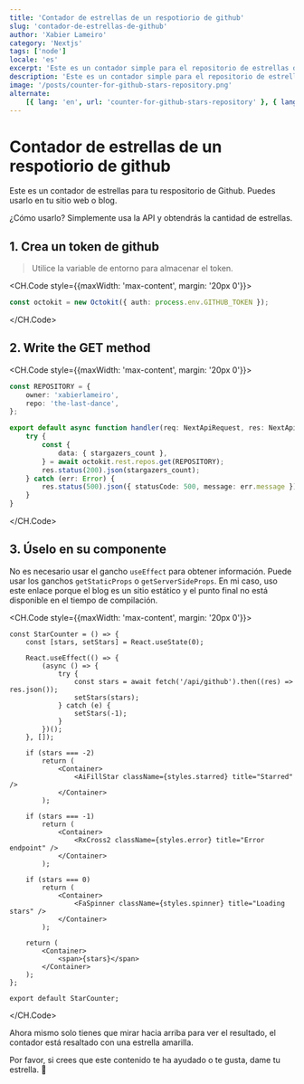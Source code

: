 ```yaml
---
title: 'Contador de estrellas de un respotiorio de github'
slug: 'contador-de-estrellas-de-github'
author: 'Xabier Lameiro'
category: 'Nextjs'
tags: ['node']
locale: 'es'
excerpt: 'Este es un contador simple para el repositorio de estrellas de github. Puedes usarlo en tu sitio web o blog. Usando Nextjs api y octokit.'
description: 'Este es un contador simple para el repositorio de estrellas de github. Puedes usarlo en tu sitio web o blog. Usando Nextjs api y octokit.'
image: '/posts/counter-for-github-stars-repository.png'
alternate:
    [{ lang: 'en', url: 'counter-for-github-stars-repository' }, { lang: 'gl', url: 'contador-de-estrelas-de-github' }]
---
```


# Contador de estrellas de un respotiorio de github

<Date date="01-11-2023" />

<GoogleAdsense slot="6618374506" horizontal />

Este es un contador de estrellas para tu respositorio de Github. Puedes usarlo en tu sitio web o blog.

¿Cómo usarlo? Simplemente usa la API y obtendrás la cantidad de estrellas.

## 1. Crea un token de github

> Utilice la variable de entorno para almacenar el token.

<CH.Code style={{maxWidth: 'max-content', margin: '20px 0'}}>

```ts github.ts
const octokit = new Octokit({ auth: process.env.GITHUB_TOKEN });
```

</CH.Code>

## 2. Write the GET method

<CH.Code style={{maxWidth: 'max-content', margin: '20px 0'}}>

```ts github.ts
const REPOSITORY = {
    owner: 'xabierlameiro',
    repo: 'the-last-dance',
};

export default async function handler(req: NextApiRequest, res: NextApiResponse) {
    try {
        const {
            data: { stargazers_count },
        } = await octokit.rest.repos.get(REPOSITORY);
        res.status(200).json(stargazers_count);
    } catch (err: Error) {
        res.status(500).json({ statusCode: 500, message: err.message });
    }
}
```

</CH.Code>

## 3. Úselo en su componente

No es necesario usar el gancho `useEffect` para obtener información. Puede usar los ganchos `getStaticProps` o `getServerSideProps`.
En mi caso, uso este enlace porque el blog es un sitio estático y el punto final no está disponible en el tiempo de compilación.

<CH.Code style={{maxWidth: 'max-content', margin: '20px 0'}}>

```tsx StarCounter.tsx
const StarCounter = () => {
    const [stars, setStars] = React.useState(0);

    React.useEffect(() => {
        (async () => {
            try {
                const stars = await fetch('/api/github').then((res) => res.json());
                setStars(stars);
            } catch (e) {
                setStars(-1);
            }
        })();
    }, []);

    if (stars === -2)
        return (
            <Container>
                <AiFillStar className={styles.starred} title="Starred" />
            </Container>
        );

    if (stars === -1)
        return (
            <Container>
                <RxCross2 className={styles.error} title="Error endpoint" />
            </Container>
        );

    if (stars === 0)
        return (
            <Container>
                <FaSpinner className={styles.spinner} title="Loading stars" />
            </Container>
        );

    return (
        <Container>
            <span>{stars}</span>
        </Container>
    );
};

export default StarCounter;
```

</CH.Code>

Ahora mismo solo tienes que mirar hacia arriba para ver el resultado, el contador está resaltado con una estrella amarilla.

Por favor, si crees que este contenido te ha ayudado o te gusta, dame tu estrella. <span className="emoji">🤩</span>
